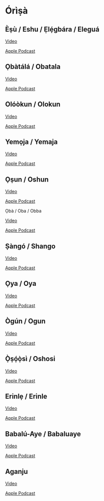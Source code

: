 # Órìṣà

## Èṣù / Eshu / Ẹlẹ́gbára / Eleguá

[Video](https://youtu.be/821e5mtYjnY)

[Apple Podcast](https://podcasts.apple.com/us/podcast/our-roots-only-the-strongest-roots-see-the-light/id1645823074?i=1000605270889)

## Ọbàtálá / Obatala

[Video](https://youtu.be/tyWrpK_lU5c)

[Apple Podcast](https://podcasts.apple.com/us/podcast/our-roots-only-the-strongest-roots-see-the-light/id1645823074?i=1000588918368)

## Olóòkun / Olokun

[Video](https://youtu.be/W4uURtIGUGw)

[Apple Podcast](https://podcasts.apple.com/us/podcast/our-roots-only-the-strongest-roots-see-the-light/id1645823074?i=1000589779343)

## Yemọja / Yemaja

[Video](https://youtu.be/8qbWBWH_cJc)

[Apple Podcast](https://podcasts.apple.com/us/podcast/our-roots-only-the-strongest-roots-see-the-light/id1645823074?i=1000603827038)

## Ọṣun / Oshun

[Video](https://youtu.be/rwkxt7p5_JE)

[Apple Podcast](https://podcasts.apple.com/us/podcast/our-roots-only-the-strongest-roots-see-the-light/id1645823074?i=1000582083738)

Ọbà / Oba / Obba

[Video](https://youtu.be/txJ1XSa9JEg)

[Apple Podcast](https://podcasts.apple.com/us/podcast/our-roots-only-the-strongest-roots-see-the-light/id1645823074?i=1000608098826)

## Ṣàngó / Shango

[Video](https://youtu.be/h2Da5zuUUos)

[Apple Podcast](https://podcasts.apple.com/us/podcast/our-roots-only-the-strongest-roots-see-the-light/id1645823074?i=1000584424404)

## Ọya / Oya

[Video](https://youtu.be/kUPH41ZOCGA)

[Apple Podcast](https://podcasts.apple.com/us/podcast/our-roots-only-the-strongest-roots-see-the-light/id1645823074?i=1000598088059)

## Ògún / Ogun

[Video](https://youtu.be/DvtNHdVw5Lk)

[Apple Podcast](https://podcasts.apple.com/us/podcast/our-roots-only-the-strongest-roots-see-the-light/id1645823074?i=1000595974801)

## Ọ̀ṣọ́ọ̀sì / Oshosi

[Video](https://youtu.be/UTfwjXY2fbU)

[Apple Podcast](https://podcasts.apple.com/us/podcast/our-roots-only-the-strongest-roots-see-the-light/id1645823074?i=1000594523916)

## Erinlẹ / Erinle

[Video](https://youtu.be/2v3HxdCNZ28)

[Apple Podcast](https://podcasts.apple.com/us/podcast/our-roots-only-the-strongest-roots-see-the-light/id1645823074?i=1000614787230)

## Babalú-Aye / Babaluaye

[Video](https://youtu.be/YdpkQJRz5p0)

[Apple Podcast](https://podcasts.apple.com/us/podcast/our-roots-only-the-strongest-roots-see-the-light/id1645823074?i=1000610309879) 

## Aganju

[Video](https://youtu.be/WQJg1OSd7TA)

[Apple Podcast](https://podcasts.apple.com/us/podcast/our-roots-only-the-strongest-roots-see-the-light/id1645823074?i=1000601669922)